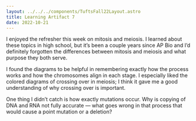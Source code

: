 ```yaml
---
layout: ../../../components/TuftsFall22Layout.astro
title: Learning Artifact 7
date: 2022-10-21
---
```


I enjoyed the refresher this week on mitosis and meiosis. I learned about these topics in high school, but it’s been a couple years since AP Bio and I’d definitely forgotten the differences between mitosis and meiosis and what purpose they both serve. 

I found the diagrams to be helpful in remembering exactly how the process works and how the chromosomes align in each stage. I especially liked the colored diagrams of crossing over in meiosis; I think it gave me a good understanding of why crossing over is important. 

One thing I didn’t catch is how exactly mutations occur. Why is copying of DNA and RNA not fully accurate — what goes wrong in that process that would cause a point mutation or a deletion? 